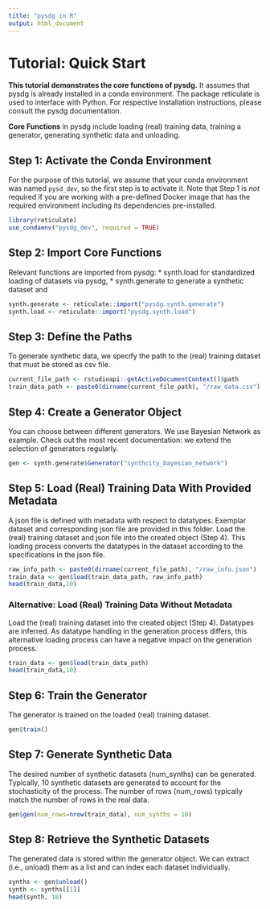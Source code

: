```yaml
---
title: "pysdg in R"
output: html_document
---
```


# Tutorial: Quick Start

**This tutorial demonstrates the core functions of pysdg.** It assumes that pysdg is already installed in a conda environment. The package reticulate is used to interface with Python. For respective installation instructions, please consult the pysdg documentation. 

**Core Functions** in pysdg include loading (real) training data, training a generator, generating synthetic data and unloading.

## Step 1: Activate the Conda Environment
For the purpose of this tutorial, we assume that your conda environment was named `pysd_dev`, so the first step is to activate it. Note that Step 1 is *not* required if you are working with a pre-defined Docker image that has the required environment including its dependencies pre-installed.

```r
library(reticulate) 
use_condaenv("pysdg_dev", required = TRUE) 
```

## Step 2: Import Core Functions
Relevant functions are imported from pysdg: 
* synth.load for standardized loading of datasets via pysdg, 
* synth.generate to generate a synthetic dataset and 

```r
synth.generate <- reticulate::import("pysdg.synth.generate") 
synth.load <- reticulate::import("pysdg.synth.load")
```

## Step 3: Define the Paths 
To generate synthetic data, we specify the path to the (real) training dataset that must be stored as csv file. 
```r
current_file_path <- rstudioapi::getActiveDocumentContext()$path
train_data_path <- paste0(dirname(current_file_path), "/raw_data.csv")
```

## Step 4: Create a Generator Object
You can choose between different generators. We use Bayesian Network as example. Check out the most recent documentation: we extend the selection of generators regularly. 

```r
gen <- synth.generate$Generator("synthcity_bayesian_network")
```

## Step 5: Load (Real) Training Data With Provided Metadata
A json file is defined with metadata with respect to datatypes. Exemplar dataset and corresponding json file are provided in this folder. Load the (real) training dataset and json file into the created object (Step 4). This loading process converts the datatypes in the dataset according to the specifications in the json file.

```r
raw_info_path <- paste0(dirname(current_file_path), "/raw_info.json")
train_data <- gen$load(train_data_path, raw_info_path) 
head(train_data,10)
```
### Alternative: Load (Real) Training Data Without Metadata
Load the (real) training dataset into the created object (Step 4). Datatypes are inferred. As datatype handling in the generation process differs, this alternative loading process can have a negative impact on the generation process. 

```r
train_data <- gen$load(train_data_path) 
head(train_data,10)
```

## Step 6: Train the Generator
The generator is trained on the loaded (real) training dataset. 

```r
gen$train() 
```

## Step 7: Generate Synthetic Data
The desired number of synthetic datasets (num_synths) can be generated. Typically, 10 synthetic datasets are generated to account for the stochasticity of the process. The number of rows (num_rows) typically match the number of rows in the real data.

```r
gen$gen(num_rows=nrow(train_data), num_synths = 10) 
```

## Step 8: Retrieve the Synthetic Datasets
The generated data is stored within the generator object. We can extract (i.e., unload) them as a list and can index each dataset individually. 

```r
synths <- gen$unload()
synth <- synths[[1]]
head(synth, 10)
```
